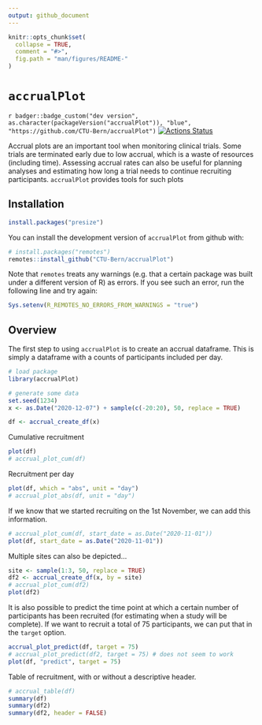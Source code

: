 ```yaml
---
output: github_document
---
```


<!-- README.md is generated from README.Rmd. Please edit that file -->

```r
knitr::opts_chunk$set(
  collapse = TRUE,
  comment = "#>",
  fig.path = "man/figures/README-"
)
```

# `accrualPlot`


<!-- [![](https://www.r-pkg.org/badges/version/accrualPlot?color=green)](https://cran.r-project.org/package=accrualPlot)  -->
`r badger::badge_custom("dev version", as.character(packageVersion("accrualPlot")), "blue", "https://github.com/CTU-Bern/accrualPlot")`
[![Actions Status](https://github.com/CTU-Bern/presize/workflows/R-CMD-check/badge.svg)](https://github.com/CTU-Bern/presize/actions)
<!-- ![travis](https://travis-ci.com/CTU-Bern/presize.svg?branch=master) -->
<!-- [![AppVeyor Build Status](https://ci.appveyor.com/api/projects/status/github/CTU-Bern/presize?branch=master&svg=true)](https://ci.appveyor.com/project/CTU-Bern/presize) -->
<!-- [![codecov](https://codecov.io/github/CTU-Bern/accrualPlot/branch/master/graphs/badge.svg)](https://codecov.io/github/CTU-Bern/accrualPlot) -->

Accrual plots are an important tool when monitoring clinical trials. Some trials are terminated early due to low accrual, which is a waste of resources (including time). Assessing accrual rates can also be useful for planning analyses and estimating how long a trial needs to continue recruiting participants.  `accrualPlot` provides tools for such plots

## Installation

<!-- `accrualPlot` can be installed from CRAN in the usual manner: -->

```r
install.packages("presize")
```


You can install the development version of `accrualPlot` from github with:

```r
# install.packages("remotes")
remotes::install_github("CTU-Bern/accrualPlot")
```

Note that `remotes` treats any warnings (e.g. that a certain package was built under a different version of R) as errors. If you see such an error, run the following line and try again:

```r
Sys.setenv(R_REMOTES_NO_ERRORS_FROM_WARNINGS = "true")
```

## Overview
The first step to using `accrualPlot` is to create an accrual dataframe. This is simply a dataframe with a counts of participants included per day.


```r
# load package
library(accrualPlot)

# generate some data
set.seed(1234)
x <- as.Date("2020-12-07") + sample(c(-20:20), 50, replace = TRUE)

df <- accrual_create_df(x)

```

Cumulative recruitment
```r
plot(df)
# accrual_plot_cum(df)
```

Recruitment per day
```r
plot(df, which = "abs", unit = "day")
# accrual_plot_abs(df, unit = "day")
```

If we know that we started recruiting on the 1st November, we can add this information.
```r
# accrual_plot_cum(df, start_date = as.Date("2020-11-01"))
plot(df, start_date = as.Date("2020-11-01"))
```

Multiple sites can also be depicted...
```r
site <- sample(1:3, 50, replace = TRUE)
df2 <- accrual_create_df(x, by = site)
# accrual_plot_cum(df2)
plot(df2)
```

It is also possible to predict the time point at which a certain number of participants has been recruited (for estimating when a study will be complete). If we want to recruit a total of 75 participants, we can put that in the `target` option. 

```r
accrual_plot_predict(df, target = 75)
# accrual_plot_predict(df2, target = 75) # does not seem to work
plot(df, "predict", target = 75)
```

Table of recruitment, with or without a descriptive header.
```r
# accrual_table(df) 
summary(df) 
summary(df2) 
summary(df2, header = FALSE) 
```



